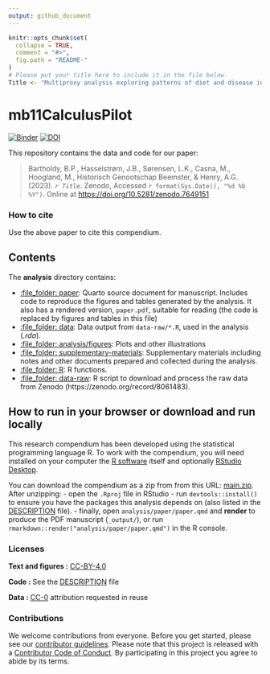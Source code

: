 ```yaml
---
output: github_document
---
```


<!-- README.md is generated from README.Rmd. Please edit that file -->

```r
knitr::opts_chunk$set(
  collapse = TRUE,
  comment = "#>",
  fig.path = "README-"
)
# Please put your title here to include it in the file below.
Title <- "Multiproxy analysis exploring patterns of diet and disease in dental calculus and skeletal remains from a 19th century Dutch population"
```

# mb11CalculusPilot

[![Binder](https://mybinder.org/badge_logo.svg)](https://mybinder.org/v2/gh/bbartholdy/mb11CalculusPilot/main?urlpath=rstudio) [![DOI](https://zenodo.org/badge/DOI/10.5281/zenodo.7649825.svg)](https://zenodo.org/badge/DOI/10.5281/zenodo.7649825)

This repository contains the data and code for our paper:

<!--
> Authors, (YYYY). _`r Title`_. Name of journal/book <https://doi.org/xxx/xxx>

Our pre-print is online here:
-->

> Bartholdy, B.P., Hasselstrøm, J.B., Sørensen, L.K., Casna, M., Hoogland, M., Historisch Genootschap Beemster, & Henry, A.G. (2023). _`r Title`_. Zenodo, Accessed `r format(Sys.Date(), "%d %b %Y")`. Online at <https://doi.org/10.5281/zenodo.7649151>


### How to cite

Use the above paper to cite this compendium.

<!--
Please cite this compendium as:

> Bartholdy, B.P., Hasselstrøm, J.B., Sørensen, L.K., Casna, M., Hoogland, M., Historisch Genootschap Beemster, & Henry, A.G., (`r format(Sys.Date(), "%Y")`). _Compendium of R code and data for `r Title`_. Accessed `r format(Sys.Date(), "%d %b %Y")`. Online at <https://doi.org/10.5281/zenodo.7649825>
-->

## Contents

The **analysis** directory contains:

  - [:file\_folder: paper](/analysis/paper): Quarto source document
    for manuscript. Includes code to reproduce the figures and tables
    generated by the analysis. It also has a rendered version,
    `paper.pdf`, suitable for reading (the code is replaced by figures
    and tables in this file)
  - [:file\_folder: data](/data/): Data output from `data-raw/*.R`, used in the analysis (*.rda*).
  - [:file\_folder: analysis/figures](/analysis/figures): Plots and other
    illustrations
  - [:file\_folder:
    supplementary-materials](/analysis/supplementary-materials):
    Supplementary materials including notes and other documents
    prepared and collected during the analysis.
  - [:file\_folder: R](/R/): R functions.
  - [:file\_folder: data-raw](/data-raw/): R script to download and process the raw data from Zenodo (https://zenodo.org/record/8061483).

## How to run in your browser or download and run locally

This research compendium has been developed using the statistical programming
language R. To work with the compendium, you will need
installed on your computer the [R software](https://cloud.r-project.org/)
itself and optionally [RStudio Desktop](https://rstudio.com/products/rstudio/download/).

You can download the compendium as a zip from from this URL:
[main.zip](/archive/main.zip). After unzipping:
- open the `.Rproj` file in RStudio
- run `devtools::install()` to ensure you have the packages this analysis depends on (also listed in the
[DESCRIPTION](/DESCRIPTION) file).
- finally, open `analysis/paper/paper.qmd` and **render** to produce the PDF manuscript (`_output/`),
  or run `rmarkdown::render("analysis/paper/paper.qmd")` in the R console.

### Licenses

**Text and figures :**  [CC-BY-4.0](http://creativecommons.org/licenses/by/4.0/)

**Code :** See the [DESCRIPTION](DESCRIPTION) file

**Data :** [CC-0](http://creativecommons.org/publicdomain/zero/1.0/) attribution requested in reuse

### Contributions

We welcome contributions from everyone. Before you get started, please see our [contributor guidelines](CONTRIBUTING.md). Please note that this project is released with a [Contributor Code of Conduct](CONDUCT.md). By participating in this project you agree to abide by its terms.


